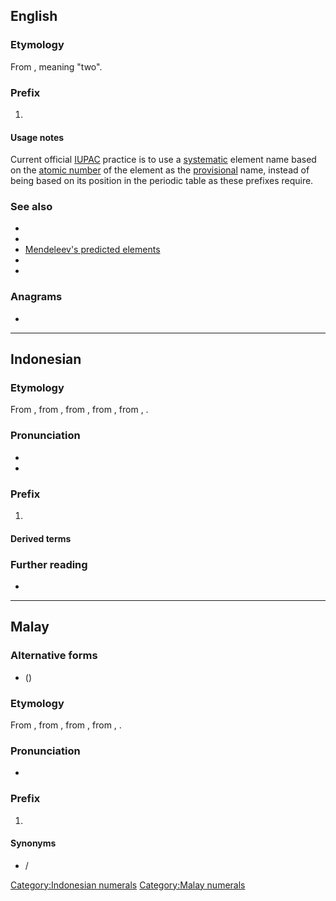 {{also|dwi|DWI|D.W.I.}}
==English==

===Etymology===
From {{der|en|sa|-}}, meaning "two".

===Prefix===
{{head|en|prefixes}}

# {{lb|en|chemistry|dated}} {{n-g|A [[designation]] prefix for undiscovered [[chemical]] [[element]]s lying two periods under a known element in the [[periodic table]]. (For example, [[rhenium]] was called [[dwi-manganese]] before its discovery in 1925.)}}

====Usage notes====
Current official [[IUPAC]] practice is to use a [[systematic]] element name based on the [[atomic number]] of the element as the [[provisional]] name, instead of being based on its position in the periodic table as these prefixes require.

===See also===
* {{l|en|eka-}}
* {{l|en|tri-}}
* [[w:Mendeleev's predicted elements|Mendeleev's predicted elements]]
* {{l|en|di-}}
* {{l|en|bi-}}

===Anagrams===
* {{anagrams|en|a=diw|IWD|WDI|wid}}

----

==Indonesian==
{{cardinalbox|id|1|2|3|satu|tiga}}

===Etymology===
From {{der|id|ms|dwi-}}, from {{m|ms|dwi}}, from {{der|id|sa|द्वि}}, from {{m|sa|द्व|tr=dvá}}, from {{der|id|ine-pro|*dwó}}, {{m|ine-pro|*dwóh₁}}.

===Pronunciation===
* {{IPA|id|[dwi]}}
* {{hyphenation|id|dwi}}

===Prefix===
{{head|id|prefix}}

# {{cln|id|cardinal numbers}} {{l|en|bi-}}
#: {{syn|id|bi-|dua}}

====Derived terms====
{{prefixsee|id}}

===Further reading===
* {{R:KBBI Daring}}

[[Category:Indonesian numerals]]

----

==Malay==
{{cardinalbox|ms|1|2|3|satu|tiga}}

===Alternative forms===
* {{l|ms|دوي|sc=Arab}} ({{l|ms|دوي-|sc=Arab}})

===Etymology===
From {{m|ms|dwi}}, from {{der|ms|sa|द्वि}}, from {{m|sa|द्व|tr=dvá}}, from {{der|ms|ine-pro|*dwó}}, {{m|ine-pro|*dwóh₁}}.

===Pronunciation===
* {{IPA|ms|/dui/}}

===Prefix===
{{head|ms|prefix|Jawi spelling|دوي-}}

# {{cln|ms|cardinal numbers}} {{l|en|bi-}}

====Synonyms====
* {{l|ms|dua}} / {{l|ms|دوا|sc=Arab}}

[[Category:Malay numerals]]